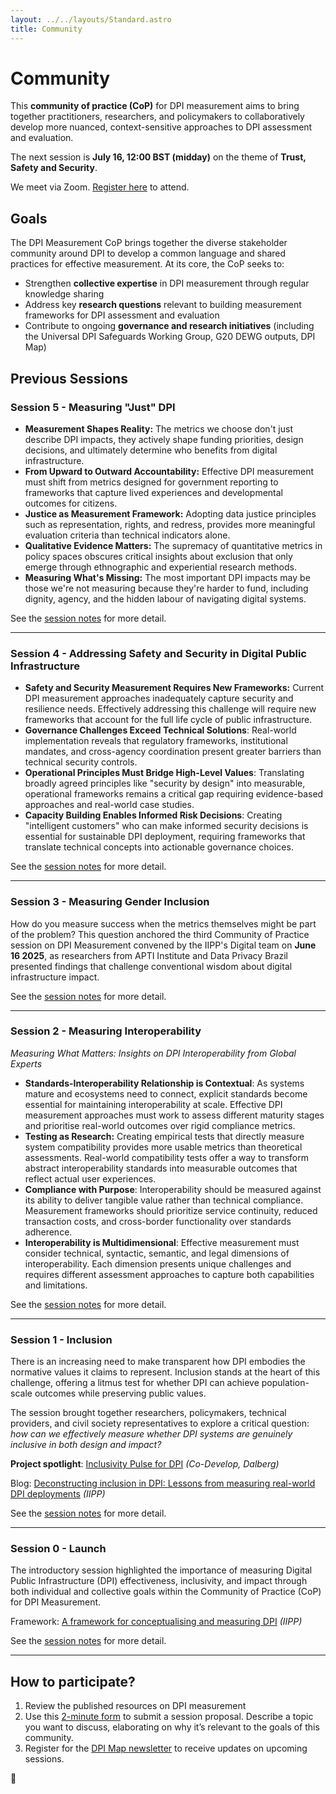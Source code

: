 ```yaml
---
layout: ../../layouts/Standard.astro
title: Community
---
```


# Community

This **community of practice (CoP)** for DPI measurement aims to bring together practitioners, researchers, and policymakers to collaboratively develop more nuanced, context-sensitive approaches to DPI assessment and evaluation.

The next session is **July 16, 12:00 BST (midday)** on the theme of **Trust, Safety and Security**.

We meet via Zoom. [Register here]( https://ucl.zoom.us/meeting/register/oQiCoJvcSx-MfNjqL7Nojw) to attend.


## Goals

The DPI Measurement CoP brings together the diverse stakeholder community around DPI to develop a common language and shared practices for effective measurement. At its core, the CoP seeks to:

- Strengthen **collective expertise** in DPI measurement through regular knowledge sharing
- Address key **research questions** relevant to building measurement frameworks for DPI assessment and evaluation
- Contribute to ongoing **governance and research initiatives** (including the Universal DPI Safeguards Working Group, G20 DEWG outputs, DPI Map)

## Previous Sessions

### Session 5 - Measuring "Just" DPI

* **Measurement Shapes Reality:** The metrics we choose don't just describe DPI impacts, they actively shape funding priorities, design decisions, and ultimately determine who benefits from digital infrastructure.  
* **From Upward to Outward Accountability:** Effective DPI measurement must shift from metrics designed for government reporting to frameworks that capture lived experiences and developmental outcomes for citizens.
* **Justice as Measurement Framework:** Adopting data justice principles such as representation, rights, and redress, provides more meaningful evaluation criteria than technical indicators alone.
* **Qualitative Evidence Matters:** The supremacy of quantitative metrics in policy spaces obscures critical insights about exclusion that only emerge through ethnographic and experiential research methods.
* **Measuring What's Missing:** The most important DPI impacts may be those we're not measuring because they're harder to fund, including dignity, agency, and the hidden labour of navigating digital systems.

See the [session notes](/measurement-community/2025-08-25-session-5-measuring-just-dpi/) for more detail.

---

### Session 4 - Addressing Safety and Security in Digital Public Infrastructure

* **Safety and Security Measurement Requires New Frameworks:** Current DPI measurement approaches inadequately capture security and resilience needs. Effectively addressing this challenge will require new frameworks that account for the full life cycle of public infrastructure.  
* **Governance Challenges Exceed Technical Solutions**: Real-world implementation reveals that regulatory frameworks, institutional mandates, and cross-agency coordination present greater barriers than technical security controls.    
* **Operational Principles Must Bridge High-Level Values**: Translating broadly agreed principles like "security by design" into measurable, operational frameworks remains a critical gap requiring evidence-based approaches and real-world case studies. 
* **Capacity Building Enables Informed Risk Decisions**: Creating "intelligent customers" who can make informed security decisions is essential for sustainable DPI deployment, requiring frameworks that translate technical concepts into actionable governance choices.
    
See the [session notes](/measurement-community/2025-07-18-session-4-addressing-safety-and-security-in-digital-public-infrastructure) for more detail.

<Youtube url="https://www.youtube.com/watch?v=HmRd0rEs6Wc" />

---

### Session 3 - Measuring Gender Inclusion

How do you measure success when the metrics themselves might be part of the problem? This question anchored the third Community of Practice session on DPI Measurement convened by the IIPP's Digital team on **June 16 2025**, as researchers from APTI Institute and Data Privacy Brazil presented findings that challenge conventional wisdom about digital infrastructure impact.

See the [session notes](/measurement-community/2025-06-16-session-3-towards-robust-metrics-for-trust-in-dpi) for more detail.

<Youtube url="https://www.youtube.com/watch?v=mqt8Xw_gwY4" />

---

### Session 2 - Measuring Interoperability

_Measuring What Matters: Insights on DPI Interoperability from Global Experts_

- **Standards-Interoperability Relationship is Contextual**: As systems mature and ecosystems need to connect, explicit standards become essential for maintaining interoperability at scale. Effective DPI measurement approaches must work to assess different maturity stages and prioritise real-world outcomes over rigid compliance metrics.
- **Testing as Research:** Creating empirical tests that directly measure system compatibility provides more usable metrics than theoretical assessments. Real-world compatibility tests offer a way to transform abstract interoperability standards into measurable outcomes that reflect actual user experiences.
- **Compliance with Purpose**: Interoperability should be measured against its ability to deliver tangible value rather than technical compliance. Measurement frameworks should prioritize service continuity, reduced transaction costs, and cross-border functionality over standards adherence.
- **Interoperability is Multidimensional**: Effective measurement must consider technical, syntactic, semantic, and legal dimensions of interoperability. Each dimension presents unique challenges and requires different assessment approaches to capture both capabilities and limitations.

See the [session notes](/measurement-community/session-2) for more detail.

<Youtube url="https://www.youtube.com/watch?v=8JdZift6mqk" />

---

### Session 1 - Inclusion

There is an increasing need to make transparent how DPI embodies the normative values it claims to represent. Inclusion stands at the heart of this challenge, offering a litmus test for whether DPI can achieve population-scale outcomes while preserving public values.

The session brought together researchers, policymakers, technical providers, and civil society representatives to explore a critical question: _how can we effectively measure whether DPI systems are genuinely inclusive in both design and impact?_

**Project spotlight**: [Inclusivity Pulse for DPI](https://www.codevelop.fund/inclusivity-pulse-for-dpi) _(Co-Develop, Dalberg)_

Blog: [Deconstructing inclusion in DPI: Lessons from measuring real-world DPI deployments](https://medium.com/iipp-blog/deconstructing-inclusion-in-dpi-lessons-from-measuring-real-world-dpi-deployments-743cfb4bbfc1) _(IIPP)_

See the [session notes](/measurement-community/session-1) for more detail.

---

### Session 0 - Launch

The introductory session highlighted the importance of measuring Digital Public Infrastructure (DPI) effectiveness, inclusivity, and impact through both individual and collective goals within the Community of Practice (CoP) for DPI Measurement⁠⁠.

<Youtube url="https://www.youtube.com/watch?v=lwgBAJPrqvs" />

Framework: [A framework for conceptualising and measuring DPI](https://www.ucl.ac.uk/bartlett/public-purpose/publications/2025/jan/digital-public-infrastructure-framework-conceptualisation-and-measurement) _(IIPP)_

See the [session notes](/measurement-community/session-0) for more detail.

---

## How to participate?

1. Review the published resources on DPI measurement
2. Use this [2-minute form](https://forms.gle/hiFG2e1LDo37GunV8) to submit a session proposal. Describe a topic you want to discuss, elaborating on why it’s relevant to the goals of this community.
3. Register for the [DPI Map newsletter](https://forms.gle/exibBtcyYb7HsUCx5) to receive updates on upcoming sessions.


<div class="text-center py-8 text-xl">
🤝
</div>
